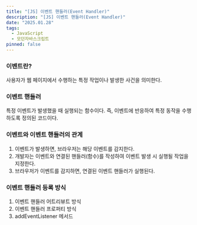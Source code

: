 ```yaml
---
title: "[JS] 이벤트 핸들러(Event Handler)"
description: "[JS] 이벤트 핸들러(Event Handler)"
date: "2025.01.28"
tags:
  - JavaScript
  - 모던자바스크립트
pinned: false
---
```


### 이벤트란?

사용자가 웹 페이지에서 수행하는 특정 작업이나 발생한 사건을 의미한다.

### 이벤트 핸들러

특정 이벤트가 발생했을 때 실행되는 함수이다.
즉, 이벤트에 반응하여 특정 동작을 수행하도록 정의된 코드이다.

### 이벤트와 이벤트 핸들러의 관계

1. 이벤트가 발생하면, 브라우저는 해당 이벤트를 감지한다.
2. 개발자는 이벤트와 연결된 핸들러(함수)를 작성하여 이벤트 발생 시 실행될 작업을 지정한다.
3. 브라우저가 이벤트를 감지하면, 연결된 이벤트 핸들러가 실행된다.

### 이벤트 핸들러 등록 방식

1. 이벤트 핸들러 어트리뷰트 방식
2. 이벤트 핸들러 프로퍼티 방식
3. addEventListener 메서드